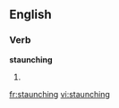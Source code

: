 ==English==

===Verb===
'''staunching'''

# {{present participle of|staunch}}

[[fr:staunching]]
[[vi:staunching]]